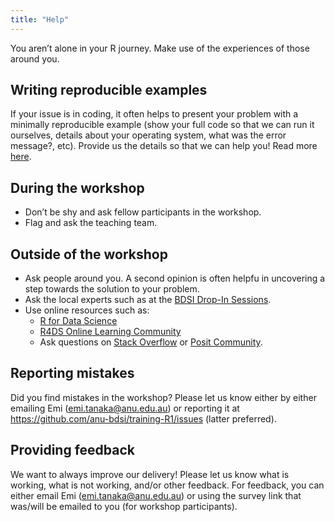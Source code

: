 ```yaml
---
title: "Help"
---
```


You aren't alone in your R journey. Make use of the experiences of those around you.

::: callout-important

## Writing reproducible examples

If your issue is in coding, it often helps to present your problem with a minimally reproducible example (show your full code so that we can run it ourselves, details about your operating system, what was the error message?, etc). Provide us the details so that we can help you! Read more [here](https://learnr.numbat.space/chapter3).

:::

## During the workshop

- Don't be shy and ask fellow participants in the workshop. 
- Flag and ask the teaching team.

## Outside of the workshop

- Ask people around you. A second opinion is often helpfu in uncovering a step towards the solution to your problem. 
- Ask the local experts such as at the [BDSI Drop-In Sessions](https://bdsi.anu.edu.au/news-events/event-series/bdsi-bioinformatics-and-statistics-drop-sessions).
- Use online resources such as:
  - [R for Data Science](https://r4ds.hadley.nz/)
  - [R4DS Online Learning Community](https://rfordatasci.com/)
  - Ask questions on [Stack Overflow](https://stackoverflow.com/questions/tagged/r) or [Posit Community](https://community.rstudio.com/).

## Reporting mistakes

Did you find mistakes in the workshop? Please let us know either by either emailing Emi ([emi.tanaka@anu.edu.au](mailto:emi.tanaka@anu.edu.au)) or reporting it at <https://github.com/anu-bdsi/training-R1/issues> (latter preferred).

## Providing feedback

We want to always improve our delivery! Please let us know what is working, what is not working, and/or other feedback. For feedback, you can either email Emi ([emi.tanaka@anu.edu.au](mailto:emi.tanaka@anu.edu.au)) or using the survey link that was/will be emailed to you (for workshop participants). 